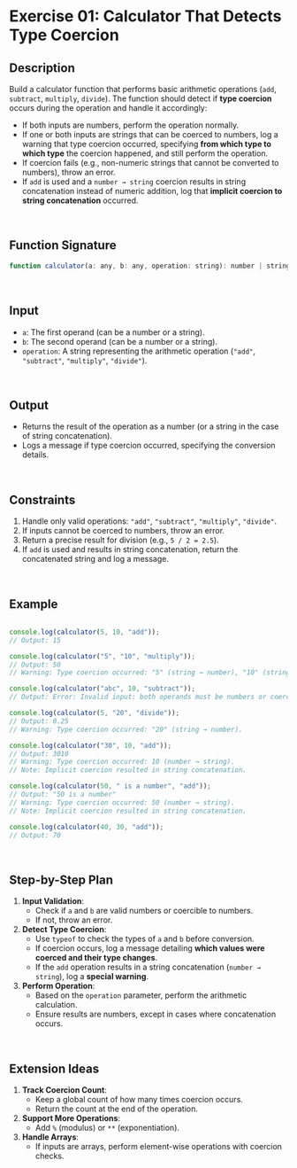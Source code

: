 # Exercise 01: Calculator That Detects Type Coercion

## **Description**

Build a calculator function that performs basic arithmetic operations (`add`, `subtract`, `multiply`, `divide`). The function should detect if **type coercion** occurs during the operation and handle it accordingly:

- If both inputs are numbers, perform the operation normally.
- If one or both inputs are strings that can be coerced to numbers, log a warning that type coercion occurred, specifying **from which type to which type** the coercion happened, and still perform the operation.
- If coercion fails (e.g., non-numeric strings that cannot be converted to numbers), throw an error.
- If `add` is used and a `number → string` coercion results in string concatenation instead of numeric addition, log that **implicit coercion to string concatenation** occurred.

<br />

## **Function Signature**

```javascript
function calculator(a: any, b: any, operation: string): number | string;
```

<br />

## **Input**

- `a`: The first operand (can be a number or a string).
- `b`: The second operand (can be a number or a string).
- `operation`: A string representing the arithmetic operation (`"add"`, `"subtract"`, `"multiply"`, `"divide"`).

<br />

## **Output**

- Returns the result of the operation as a number (or a string in the case of string concatenation).
- Logs a message if type coercion occurred, specifying the conversion details.

<br />

## **Constraints**

1. Handle only valid operations: `"add"`, `"subtract"`, `"multiply"`, `"divide"`.
2. If inputs cannot be coerced to numbers, throw an error.
3. Return a precise result for division (e.g., `5 / 2 = 2.5`).
4. If `add` is used and results in string concatenation, return the concatenated string and log a message.

<br />

## **Example**

```javascript

console.log(calculator(5, 10, "add"));
// Output: 15

console.log(calculator("5", "10", "multiply"));
// Output: 50
// Warning: Type coercion occurred: "5" (string → number), "10" (string → number).

console.log(calculator("abc", 10, "subtract"));
// Output: Error: Invalid input: both operands must be numbers or coercible to numbers.

console.log(calculator(5, "20", "divide"));
// Output: 0.25
// Warning: Type coercion occurred: "20" (string → number).

console.log(calculator("30", 10, "add"));
// Output: 3010
// Warning: Type coercion occurred: 10 (number → string).
// Note: Implicit coercion resulted in string concatenation.

console.log(calculator(50, " is a number", "add"));
// Output: "50 is a number"
// Warning: Type coercion occurred: 50 (number → string).
// Note: Implicit coercion resulted in string concatenation.

console.log(calculator(40, 30, "add"));
// Output: 70
```

<br />

## **Step-by-Step Plan**

1. **Input Validation**:
    - Check if `a` and `b` are valid numbers or coercible to numbers.
    - If not, throw an error.
2. **Detect Type Coercion**:
    - Use `typeof` to check the types of `a` and `b` before conversion.
    - If coercion occurs, log a message detailing **which values were coerced and their type changes**.
    - If the `add` operation results in a string concatenation (`number → string`), log a **special warning**.
3. **Perform Operation**:
    - Based on the `operation` parameter, perform the arithmetic calculation.
    - Ensure results are numbers, except in cases where concatenation occurs.

<br />

## **Extension Ideas**

1. **Track Coercion Count**:
    - Keep a global count of how many times coercion occurs.
    - Return the count at the end of the operation.
2. **Support More Operations**:
    - Add `%` (modulus) or `**` (exponentiation).
3. **Handle Arrays**:
    - If inputs are arrays, perform element-wise operations with coercion checks.

<br />
